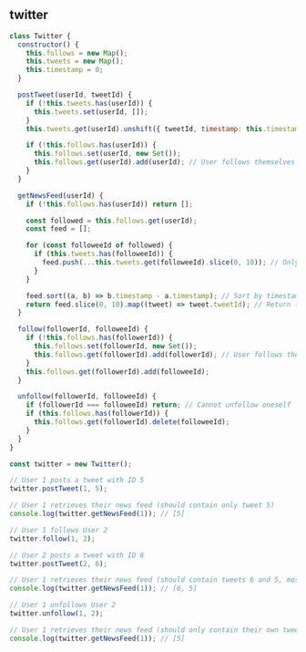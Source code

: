 
## twitter

```js
class Twitter {
  constructor() {
    this.follows = new Map();
    this.tweets = new Map();
    this.timestamp = 0;
  }

  postTweet(userId, tweetId) {
    if (!this.tweets.has(userId)) {
      this.tweets.set(userId, []);
    }
    this.tweets.get(userId).unshift({ tweetId, timestamp: this.timestamp++ });

    if (!this.follows.has(userId)) {
      this.follows.set(userId, new Set());
      this.follows.get(userId).add(userId); // User follows themselves
    }
  }

  getNewsFeed(userId) {
    if (!this.follows.has(userId)) return [];

    const followed = this.follows.get(userId);
    const feed = [];

    for (const followeeId of followed) {
      if (this.tweets.has(followeeId)) {
        feed.push(...this.tweets.get(followeeId).slice(0, 10)); // Only take recent tweets
      }
    }

    feed.sort((a, b) => b.timestamp - a.timestamp); // Sort by timestamp
    return feed.slice(0, 10).map((tweet) => tweet.tweetId); // Return the top 10 tweets
  }

  follow(followerId, followeeId) {
    if (!this.follows.has(followerId)) {
      this.follows.set(followerId, new Set());
      this.follows.get(followerId).add(followerId); // User follows themselves
    }
    this.follows.get(followerId).add(followeeId);
  }

  unfollow(followerId, followeeId) {
    if (followerId === followeeId) return; // Cannot unfollow oneself
    if (this.follows.has(followerId)) {
      this.follows.get(followerId).delete(followeeId);
    }
  }
}

const twitter = new Twitter();

// User 1 posts a tweet with ID 5
twitter.postTweet(1, 5);

// User 1 retrieves their news feed (should contain only tweet 5)
console.log(twitter.getNewsFeed(1)); // [5]

// User 1 follows User 2
twitter.follow(1, 2);

// User 2 posts a tweet with ID 6
twitter.postTweet(2, 6);

// User 1 retrieves their news feed (should contain tweets 6 and 5, most recent first)
console.log(twitter.getNewsFeed(1)); // [6, 5]

// User 1 unfollows User 2
twitter.unfollow(1, 2);

// User 1 retrieves their news feed (should only contain their own tweet, 5)
console.log(twitter.getNewsFeed(1)); // [5]
```

